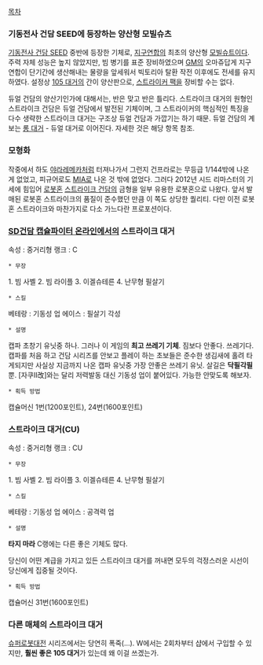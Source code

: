 [[목차]]

=== 기동전사 건담 SEED에 등장하는 양산형 모빌슈츠 ===
[[기동전사 건담 SEED]] 중반에 등장한 기체로, [[지구연합]]의 최초의 양산형 [[모빌슈트]]이다. 주력 자체 성능은 높지 않았지만, 빔 병기를 표준 장비하였으며 [[GM]]의 오마쥬답게 지구연합이 단기간에 생산해내는 물량을 앞세워서 빅토리아 탈환 작전 이후에도 전세를 유지하였다. 설정상 [[105 대거]]의 간이 양산판으로, [[스트라이커 팩]]을 장비할 수는 없다.

듀얼 건담의 양산기인가에 대해서는, 반은 맞고 반은 틀리다. 스트라이크 대거의 원형인 스트라이크 건담은 듀얼 건담에서 발전된 기체이며, 그 스트라이커의 핵심적인 특징을 다수 생략한 스트라이크 대거는 구조상 듀얼 건담과 가깝기는 하기 때문. 듀얼 건담의 계보는 [[롱 대거]] - 듀얼 대거로 이어진다. 자세한 것은 해당 항목 참조.

=== 모형화 ===
작중에서 하도 [[야라레메카]]처럼 터져나가서 그런지 건프라로는 무등급 1/144밖에 나온 게 없었고, 피규어로도 [[MIA]]로 나온 것 밖에 없었다.
그러다 2012년 시드 리마스터의 기세에 힘입어 [[로봇혼]] [[스트라이크 건담]]의 금형을 일부 유용한 로봇혼으로 나왔다. 앞서 발매된 로봇혼 스트라이크의 품질이 준수했던 만큼 이 쪽도 상당한 퀄리티. 다만 이전 로봇혼 스트라이크와 마찬가지로 다소 가느다란 프로포션이다.

=== [[SD건담 캡슐파이터 온라인]]에서의 스트라이크 대거 ===
속성 : 중거리형
랭크 : C

 * 무장
1. 빔 사벨
2. 빔 라이플
3. 이겔슈테른
4. 난무형 필살기

 * 스킬
베테랑 : 기동성 업
에이스 : 필살기 각성

 * 설명
캡파 초창기 유닛중 하나. 그러나 이 게임의  '''최고 쓰레기 기체'''. 짐보다 안좋다. 쓰레기다. 캡파를 처음 하고 건담 시리즈를 안보고 플레이 하는 초보들은 준수한 생김새에 홀려 타게되지만 사실상 지금까지 나온 캡파 유닛중 가장 안좋은 쓰레기 유닛. 살길은 '''닥필각필''' 뿐. [자쿠II改]와는 달리 저력발동 대신 기동성 업이 붙어있다. 가능한 안맞도록 해보자.

 * 획득 방법
캡슐머신 1번(1200포인트), 24번(1600포인트)

=== 스트라이크 대거(CU) ===

속성 : 중거리형
랭크 : CU

 * 무장
1. 빔 사벨
2. 빔 라이플
3. 이겔슈테른
4. 난무형 필살기

 * 스킬
베테랑 : 기동성 업
에이스 : 공격력 업

 * 설명

'''타지 마라''' C랭에는 다른 좋은 기체도 많다.

당신이 어떤 계급을 가지고 있든 스트라이크 대거를 꺼내면 모두의 걱정스러운 시선이 당신에게 집중될 것이다.

 * 획득 방법
캡슐머신 31번(1600포인트)

=== 다른 매체의 스트라이크 대거 ===
[[슈퍼로봇대전]] 시리즈에서는 당연히 폭죽(…). W에서는 2회차부터 샵에서 구입할 수 있지만, '''훨씬 좋은 105 대거'''가 있는데 왜 이걸 쓰겠는가.

